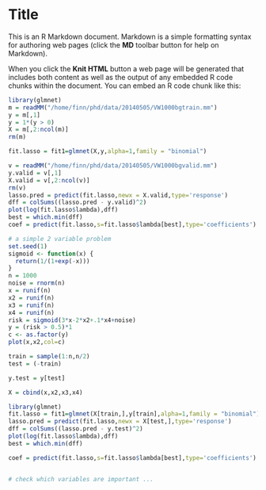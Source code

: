 Title
========================================================

This is an R Markdown document. Markdown is a simple formatting syntax for authoring web pages (click the **MD** toolbar button for help on Markdown).

When you click the **Knit HTML** button a web page will be generated that includes both content as well as the output of any embedded R code chunks within the document. You can embed an R code chunk like this:

```r
library(glmnet)
m = readMM("/home/finn/phd/data/20140505/VW1000bgtrain.mm")
y = m[,1]
y = 1*(y > 0)
X = m[,2:ncol(m)]
rm(m)

fit.lasso = fit1=glmnet(X,y,alpha=1,family = "binomial")


```


```r
v = readMM("/home/finn/phd/data/20140505/VW1000bgvalid.mm")
y.valid = v[,1]
X.valid = v[,2:ncol(v)]
rm(v)
lasso.pred = predict(fit.lasso,newx = X.valid,type='response')
dff = colSums((lasso.pred - y.valid)^2)
plot(log(fit.lasso$lambda),dff)
best = which.min(dff)
coef = predict(fit.lasso,s=fit.lasso$lambda[best],type='coefficients')
```


```r
# a simple 2 variable problem
set.seed(1)
sigmoid <- function(x) {
  return(1/(1+exp(-x)))
}
n = 1000
noise = rnorm(n)
x = runif(n)
x2 = runif(n)
x3 = runif(n)
x4 = runif(n)
risk = sigmoid(3*x-2*x2+.1*x4+noise)
y = (risk > 0.5)*1
c <- as.factor(y)
plot(x,x2,col=c)

train = sample(1:n,n/2)
test = (-train)

y.test = y[test]

X = cbind(x,x2,x3,x4)

library(glmnet)
fit.lasso = fit1=glmnet(X[train,],y[train],alpha=1,family = "binomial")
lasso.pred = predict(fit.lasso,newx = X[test,],type='response')
dff = colSums((lasso.pred - y.test)^2)
plot(log(fit.lasso$lambda),dff)
best = which.min(dff)

coef = predict(fit.lasso,s=fit.lasso$lambda[best],type='coefficients')


# check which variables are important ...
```
